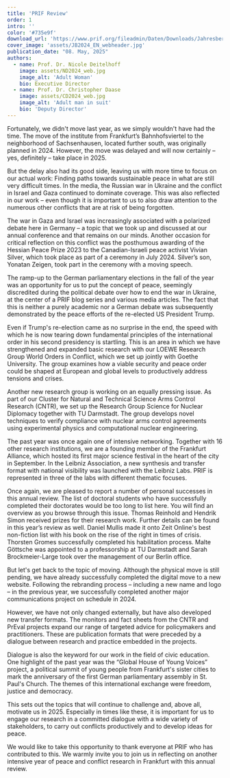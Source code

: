 ```yaml
---
title: 'PRIF Review'
order: 1
intro: ''
color: '#735e9f'
download_url: 'https://www.prif.org/fileadmin/Daten/Downloads/Jahresberichte/PRIF_Review_2024_en_web.pdf'
cover_image: 'assets/JB2024_EN_webheader.jpg'
publication_date: "08. May, 2025"
authors:
  - name: Prof. Dr. Nicole Deitelhoff
    image: assets/ND2024_web.jpg
    image_alt: 'Adult Woman'
    bio: Executive Director
  - name: Prof. Dr. Christopher Daase
    image: assets/CD2024_web.jpg
    image_alt: 'Adult man in suit'
    bio: 'Deputy Director'
---
```


<Leadin>Fortunately, we didn't move</Leadin> last year, as we simply wouldn't have had the time. The move of the institute from Frankfurt’s Bahnhofsviertel to the neighborhood of Sachsenhausen, located further south, was originally planned in 2024. However, the move was delayed and will now certainly – yes, definitely – take place in 2025.

But the delay also had its good side, leaving us with more time to focus on our actual work: Finding paths towards sustainable peace in what are still very difficult times. In the media, the Russian war in Ukraine and the conflict in Israel and Gaza continued to dominate coverage. This was also reflected in our work – even though it is important to us to also draw attention to the numerous other conflicts that are at risk of being forgotten.

The war in Gaza and Israel was increasingly associated with a polarized debate here in Germany – a topic that we took up and discussed at our annual conference and that remains on our minds. Another occasion for critical reflection on this conflict was the posthumous awarding of the Hessian Peace Prize 2023 to the Canadian-Israeli peace activist Vivian Silver, which took place as part of a ceremony in July 2024. Silver’s son, Yonatan Zeigen, took part in the ceremony with a moving speech.

The ramp-up to the German parliamentary elections in the fall of the year was an opportunity for us to put the concept of peace, seemingly discredited during the political debate over how to end the war in Ukraine, at the center of a PRIF blog series and various media articles. The fact that this is neither a purely academic nor a German debate was subsequently demonstrated by the peace efforts of the re-elected US President Trump.

Even if Trump's re-election came as no surprise in the end, the speed with which he is now tearing down fundamental principles of the international order in his second presidency is startling. This is an area in which we have strengthened and expanded basic research with our LOEWE Research Group World Orders in Conflict, which we set up jointly with Goethe University. The group examines how a viable security and peace order could be shaped at European and global levels to productively address tensions and crises.

Another new research group is working on an equally pressing issue. As part of our Cluster for Natural and Technical Science Arms Control Research (CNTR), we set up the Research Group Science for Nuclear Diplomacy together with TU Darmstadt. The group develops novel techniques to verify compliance with nuclear arms control agreements using experimental physics and computational nuclear engineering.

The past year was once again one of intensive networking. Together with 16 other research institutions, we are a founding member of the Frankfurt Alliance, which hosted its first major science festival in the heart of the city in September. In the Leibniz Association, a new synthesis and transfer format with national visibility was launched with the Leibniz Labs. PRIF is represented in three of the labs with different thematic focuses.

Once again, we are pleased to report a number of personal successes in this annual review. The list of doctoral students who have successfully completed their doctorates would be too long to list here. You will find an overview as you browse through this issue. Thomas Reinhold and Hendrik Simon received prizes for their research work. Further details can be found in this year’s review as well. Daniel Mullis made it onto Zeit Online's best non-fiction list with his book on the rise of the right in times of crisis. Thorsten Gromes successfully completed his habilitation process. Malte Göttsche was appointed to a professorship at TU Darmstadt and Sarah Brockmeier-Large took over the management of our Berlin office.

But let's get back to the topic of moving. Although the physical move is still pending, we have already successfully completed the digital move to a new website. Following the rebranding process – including a new name and logo – in the previous year, we successfully completed another major communications project on schedule in 2024.

However, we have not only changed externally, but have also developed new transfer formats. The monitors and fact sheets from the CNTR and PrEval projects expand our range of targeted advice for policymakers and practitioners. These are publication formats that were preceded by a dialogue between research and practice embedded in the projects.

Dialogue is also the keyword for our work in the field of civic education. One highlight of the past year was the “Global House of Young Voices” project, a political summit of young people from Frankfurt's sister cities to mark the anniversary of the first German parliamentary assembly in St. Paul's Church. The themes of this international exchange were freedom, justice and democracy.

This sets out the topics that will continue to challenge and, above all, motivate us in 2025. Especially in times like these, it is important for us to engage our research in a committed dialogue with a wide variety of stakeholders, to carry out conflicts productively and to develop ideas for peace.

We would like to take this opportunity to thank everyone at PRIF who has contributed to this. We warmly invite you to join us in reflecting on another intensive year of peace and conflict research in Frankfurt with this annual review.
